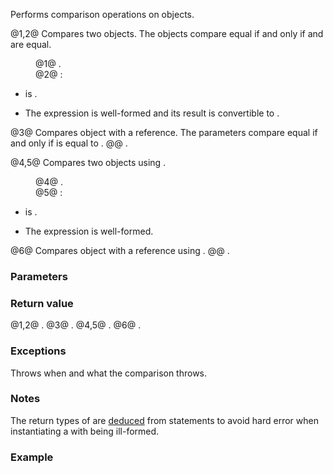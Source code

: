 {{title|1=operator==, &lt;=&gt;{{small|(std::reference_wrapper)}}}}
{{cpp/utility/functional/reference_wrapper/navbar}}

{{dcl begin}}
{{dcl|num=1|since=c++26|1=
friend constexpr bool
    operator==( reference_wrapper lhs, reference_wrapper rhs );
}}
{{dcl|num=2|since=c++26|1=
friend constexpr bool
    operator==( reference_wrapper lhs, reference_wrapper&lt;const T&gt; rhs );
}}
{{dcl|num=3|since=c++26|1=
friend constexpr bool
    operator==( reference_wrapper lhs, const T&amp; ref );
}}
{{dcl|num=4|since=c++26|1=
friend constexpr auto
    operator&lt;=&gt;( reference_wrapper lhs, reference_wrapper rhs );
}}
{{dcl|num=5|since=c++26|1=
friend constexpr auto
    operator&lt;=&gt;( reference_wrapper lhs, reference_wrapper&lt;const T&gt; rhs );
}}
{{dcl|num=6|since=c++26|1=
friend constexpr auto
    operator&lt;=&gt;( reference_wrapper lhs, const T&amp; ref );
}}
{{dcl end}}

Performs comparison operations on {{tt|reference_wrapper}} objects.

@1,2@ Compares two {{tt|reference_wrapper}} objects. The objects compare equal if and only if {{c|lhs.get()}} and {{c|rhs.get()}} are equal.
:@1@ {{cpp/enable if|the expression {{c|1=lhs.get() == rhs.get()}} is well-formed and its result is convertible to {{c/core|bool}}}}.
:@2@ {{cpp/enable if|all following conditions are satisfied}}:
* {{c|std::is_const_v&lt;T&gt;}} is {{c|false}}.
* The expression {{c|1=lhs.get() == rhs.get()}} is well-formed and its result is convertible to {{c/core|bool}}.

@3@ Compares {{tt|reference_wrapper}} object with a reference. The parameters compare equal if and only if {{c|lhs.get()}} is equal to {{c|ref}}.
@@ {{cpp/enable if|the expression {{c|1=lhs.get() == ref}} is well-formed and its result is convertible to {{c/core|bool}}}}.

@4,5@ Compares two {{tt|reference_wrapper}} objects using {{lti|cpp/standard library/synth-three-way}}.
:@4@ {{cpp/enable if|the expression {{box|{{lti|cpp/standard library/synth-three-way}}{{c/core|(lhs.get(), rhs.get())}}}} is well-formed}}.
:@5@ {{cpp/enable if|all following conditions are satisfied}}:
* {{c|std::is_const_v&lt;T&gt;}} is {{c|false}}.
* The expression {{box|{{lti|cpp/standard library/synth-three-way}}{{c/core|(lhs.get(), rhs.get())}}}} is well-formed.

@6@ Compares {{tt|reference_wrapper}} object with a reference using {{lti|cpp/standard library/synth-three-way}}.
@@ {{cpp/enable if|the expression {{box|{{lti|cpp/standard library/synth-three-way}}{{c/core|(lhs.get(), ref)}}}} is well-formed}}.

{{cpp/note synthesized compare}}

===Parameters===
{{par begin}}
{{par|lhs, rhs|{{tt|reference_wrapper}} object to compare}}
{{par|ref|reference to compare to the {{tt|reference_wrapper}} object}}
{{par end}}

===Return value===
@1,2@ {{c|1=lhs.get() == rhs.get()}}.
@3@ {{c|1=lhs.get() == ref}}.
@4,5@ {{box|{{lti|cpp/standard library/synth-three-way}}{{c/core|(lhs.get(), rhs.get())}}}}.
@6@ {{box|{{lti|cpp/standard library/synth-three-way}}{{c/core|(lhs.get(), ref)}}}}.

===Exceptions===
Throws when and what the comparison throws.

===Notes===
The return types of {{c/core|1=operator&lt;=&gt;}} are [[cpp/language/template argument deduction#auto-returning functions|deduced]] from {{c/core|return}} statements to avoid hard error when instantiating a {{c/core|std::reference_wrapper&lt;T&gt;}} with {{box/core|{{lti|cpp/standard library/synth-three-way|synth-three-way-result}}&lt;T&gt;}} being ill-formed.

{{feature test macro|__cpp_lib_reference_wrapper|Comparisons for {{tt|std::reference_wrapper}}|value=202403L|std=C++26}}

===Example===
{{example
|code=
|output=
}}

{{langlinks|de|es|fr|it|ja|pt|ru|zh}}